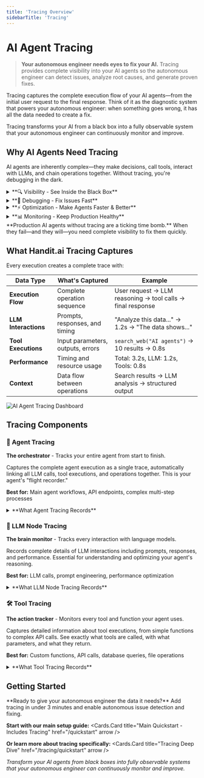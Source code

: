 ```yaml
---
title: 'Tracing Overview'
sidebarTitle: 'Tracing'
---
```



# AI Agent Tracing

> **Your autonomous engineer needs eyes to fix your AI.** Tracing provides complete visibility into your AI agents so the autonomous engineer can detect issues, analyze root causes, and generate proven fixes.

Tracing captures the complete execution flow of your AI agents—from the initial user request to the final response. Think of it as the diagnostic system that powers your autonomous engineer: when something goes wrong, it has all the data needed to create a fix.

<Callout type="info">
  Tracing transforms your AI from a black box into a fully observable system that your autonomous engineer can continuously monitor and improve.
</Callout>

## Why AI Agents Need Tracing

AI agents are inherently complex—they make decisions, call tools, interact with LLMs, and chain operations together. Without tracing, you're debugging in the dark.

<details>
<summary>**🔍 Visibility - See Inside the Black Box**</summary>

**What you get:**
- Complete execution flow of every agent run
- Every LLM call with exact prompts and responses  
- All tool executions and their results
- Decision points and reasoning chains
- Context flow between operations

**Why it matters:**
Your agent might be failing because of a subtle prompt issue, a tool returning unexpected data, or a logic error in the chain. Tracing shows you exactly where and why.

</details>

<details>
<summary>**🐛 Debugging - Fix Issues Fast**</summary>

**What you get:**
- Pinpoint exact failure locations in complex chains
- See the exact inputs that caused errors
- Track error propagation through your agent
- Access complete stack traces and context
- Compare successful vs failed executions

**Why it matters:**
Instead of spending hours reproducing bugs, you see exactly what happened in production. Debug in minutes instead of days.

</details>

<details>
<summary>**⚡ Optimization - Make Agents Faster & Better**</summary>

**What you get:**
- Execution time breakdown for every operation
- Performance bottleneck identification  
- Input/output analysis for optimization opportunities
- Error pattern detection
- Prompt engineering insights

**Why it matters:**
See which parts of your agent are slow or causing issues. Optimize prompts, reduce unnecessary operations, and improve performance with data, not guesswork.

</details>

<details>
<summary>**📊 Monitoring - Keep Production Healthy**</summary>

**What you get:**
- Real-time performance metrics
- Success/failure rate tracking
- Resource usage monitoring
- Alert integration for anomalies
- Historical trend analysis

**Why it matters:**
Know when your agents start failing before your users complain. Monitor performance trends and catch issues early.

</details>

<Callout type="warning">
  **Production AI agents without tracing are a ticking time bomb.** When they fail—and they will—you need complete visibility to fix them quickly.
</Callout>

## What Handit.ai Tracing Captures

Every execution creates a complete trace with:

| **Data Type** | **What's Captured** | **Example** |
|---------------|-------------------|-------------|
| **Execution Flow** | Complete operation sequence | User request → LLM reasoning → tool calls → final response |
| **LLM Interactions** | Prompts, responses, and timing | "Analyze this data..." → 1.2s → "The data shows..." |
| **Tool Executions** | Input parameters, outputs, errors | `search_web("AI agents")` → 10 results → 0.8s |
| **Performance** | Timing and resource usage | Total: 3.2s, LLM: 1.2s, Tools: 0.8s |
| **Context** | Data flow between operations | Search results → LLM analysis → structured output |

![AI Agent Tracing Dashboard](/assets/overview/tracing.png)

## Tracing Components

### 🤖 Agent Tracing
**The orchestrator** - Tracks your entire agent from start to finish.

Captures the complete agent execution as a single trace, automatically linking all LLM calls, tool executions, and operations together. This is your agent's "flight recorder."

**Best for:** Main agent workflows, API endpoints, complex multi-step processes

<details>
<summary>**What Agent Tracing Records**</summary>

- **Complete execution timeline** with start/end times
- **All child operations** (LLM calls, tool executions) automatically linked
- **Success/failure status** with detailed error context
- **Input/output data** for the entire agent run
- **Performance metrics** including total duration and resource usage
- **Error handling** with retry attempts and recovery actions

**Example Use Cases:**
- Customer support agent handling user queries
- Research agent gathering and analyzing information  
- Code generation agent creating and testing solutions

</details>

### 🧠 LLM Node Tracing
**The brain monitor** - Tracks every interaction with language models.

Records complete details of LLM interactions including prompts, responses, and performance. Essential for understanding and optimizing your agent's reasoning.

**Best for:** LLM calls, prompt engineering, performance optimization

<details>
<summary>**What LLM Node Tracing Records**</summary>

- **Complete prompts and responses** with exact text
- **Model parameters** (temperature, max_tokens, etc.)
- **Response timing** and latency analysis
- **Error handling** for failed LLM calls
- **Input/output data flow** between operations

**Example Use Cases:**
- GPT-4 calls for reasoning and analysis
- Claude for document processing
- Custom model endpoints
- Embedding generation for RAG systems

</details>

### 🛠️ Tool Tracing  
**The action tracker** - Monitors every tool and function your agent uses.

Captures detailed information about tool executions, from simple functions to complex API calls. See exactly what tools are called, with what parameters, and what they return.

**Best for:** Custom functions, API calls, database queries, file operations

<details>
<summary>**What Tool Tracing Records**</summary>

- **Function parameters** and return values
- **Execution timing** and performance metrics
- **Error handling** with detailed error messages
- **Resource usage** for expensive operations
- **Side effects** like file writes or API calls
- **Retry logic** and failure recovery

**Example Use Cases:**
- Web search APIs for information gathering
- Database queries for data retrieval
- File processing and manipulation
- External service integrations

</details>

## Getting Started

<Callout type="success">
  **Ready to give your autonomous engineer the data it needs?** Add tracing in under 3 minutes and enable autonomous issue detection and fixing.
</Callout>

**Start with our main setup guide:**
<Cards.Card title="Main Quickstart - Includes Tracing" href="/quickstart" arrow />

**Or learn more about tracing specifically:**
<Cards.Card title="Tracing Deep Dive" href="/tracing/quickstart" arrow />

*Transform your AI agents from black boxes into fully observable systems that your autonomous engineer can continuously monitor and improve.*